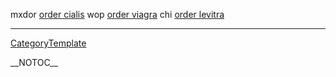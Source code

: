 mxdor <a href=" http://www.synchrotron.vic.gov.au/forum/topic.asp?TOPIC_ID=5100 ">order cialis</a> wop <a href=" http://www.synchrotron.vic.gov.au/forum/topic.asp?TOPIC_ID=5101 ">order viagra</a> chi <a href=" http://www.synchrotron.vic.gov.au/forum/topic.asp?TOPIC_ID=5103 ">order levitra</a>
----
[[CategoryTemplate]]

__NOTOC__